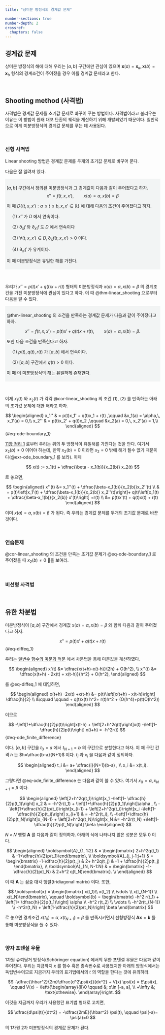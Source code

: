 ```yaml
---
title: "상미분 방정식의 경계값 문제"

number-sections: true
number-depth: 2
crossref:
  chapters: false
---
```


## 경계값 문제

상미분 방정식의 해에 대해 우리는 $[a,\,b]$ 구간에만 관심이 있으며 $\boldsymbol{x}(a)=\boldsymbol{x}_a,\, \boldsymbol{x}(b)= \boldsymbol{x}_b$ 형식의 경계조건이 주어졌을 경우 이를 경계값 문제라고 한다.

</br>

## Shooting method (사격법)

사격법은 경계값 문제를 초기값 문제로 바꾸어 푸는 방법이다. 사격법이라고 불리우는 이유는 이 방법이 원래 대포 탄환의 궤적을 계산하기 위해 개발되었기 때문이다. 일반적으로 이계 미분방정식의 경계값 문제를 푸는 데 사용된다.

</br>

### 선형 사격법 {#sec-linear_shooting_method}

Linear shooting 방법은 경계값 문제를 두개의 초기값 문제로 바꾸어 푼다. 

다음은 잘 알려져 있다. 


<div class="border" style="background-color:#F2F4F4  ;padding:5px;">

::: {#thm-linear_shooting}

$[a,\,b]$ 구간에서 정의된 미분방정식과 그 경계값이 다음과 같이 주어졌다고 하자.
$$
x'' = f(t, x, x'),\qquad x(a)=\alpha,\, x(b) = \beta
$$

이 때 $D\{(t,\,x,\,x') : a\le t \le b,\, x,\, x'\in \mathbb{R}\}$ 에 대해 다음의 조건이 주어졌다고 하자.

&emsp; ($1$) $x''$ 가 $D$ 에서 연속이다.

&emsp; ($2$) $\partial_x f$ 와 $\partial_{x'}f$ 도 $D$ 에서 연속이다

&emsp; ($3$) $\forall (t,\,x,\,x')\in D,\, \partial_x f(t,\,x,\,x') >0$ 이다.

&emsp; ($4$) $\partial_{x'}f$ 가 유계이다.

이 때 미분방정식은 유일한 해를 가진다.

:::

</div>

</br>

우리가 $x'' = p(t)x' +  q(t)x + r(t)$ 형태의 미분방정식과 $x(a)=\alpha,\, x(b)=\beta$ 의 경계조건을 가진 미분방정식에 관심이 있다고 하자. 이 때 @thm-linear_shooting 으로부터 다음을 알 수 있다.


<div class="border" style="background-color:#F2F4F4  ;padding:5px;">

::: {#cor-linear_shooting}

@thm-linear_shooting 의 조건을 만족하는 경계값 문제가 다음과 같이 주어졌다고 하자.

$$
x'' = f(t,\,x,\,x') = p(t)x' +  q(t)x + r(t),\qquad x(a)=\alpha,\, x(b)=\beta.
$$

또한 다음 조건을 만족한다고 하자.

&emsp; ($1$) $p(t),\,q(t),\,r(t)$ 가 $[a,\,b]$ 에서 연속이다.

&emsp; ($2$) $[a,\,b]$ 구간에서 $q(t)>0$ 이다.

이 때 이 미분방정식의 해는 유일하게 존재한다. 

:::

</div>

</br>

이제 $x_1(t)$ 와 $x_2(t)$ 가 각각 @cor-linear_shooting 의 조건 ($1$), ($2$) 를 만족하는 아래의 초기값 문제에 대한 해라고 하자. 

$$
\begin{aligned}
x_1'' & = p(t)x_1' + q(t)x_1 + r(t) ,\qquad &x_1(a) = \alpha,\, x_1'(a) = 0,\\
x_2'' & = p(t)x_2' + q(t)x_2  ,\qquad &x_2(a) = 0,\, x_2'(a) = 1,\\
\end{aligned}
$$ {#eq-ode-boundary_1}

[11장 정리 1](11_ode_initial_value_problem_1.qmd#thm-lipschitz_condtion) 로부터 우리는 위의 두 방정식이 유일해를 가진다는 것을 안다. 여기서 $x_2(b)\ne 0$ 이어야 하는데, 만약 $x_2(b) =0$ 이라면 $x_2=0$ 밖에 해가 될수 없기 때문이다(@exr-ode_boundary_1 를 보라). 이제

$$
x(t) := x_1(t) + \dfrac{\beta - x_1(b)}{x_2(b)} x_2(t)
$$

로 놓으면, 

$$
\begin{aligned}
x''(t) &= x_1''(t) + \dfrac{\beta-x_1(b)}{x_2(b)}x_2''(t) \\
& = p(t)\left[x_1'(t) +  \dfrac{\beta-x_1(b)}{x_2(b)} x_2''(t)\right]+ q(t)\left[x_1(t) + \dfrac{\beta-x_1(b)}{x_2(b)} x'(t)\right] +r(t) \\
&= p(t)x'(t) + q(t)x(t) + r(t)
\end{aligned}
$$

이며 $x(a) = \alpha,\, x(b) = \beta$ 가 된다. 즉 우리는 경계값 문제를 두개의 초기값 문제로 바꾼 것이다. 





</br>


### 연습문제

:::{#exr-ode_boundary_1}

@cor-linear_shooting 의 조건을 만족는 초기값 문제가 @eq-ode-boundary_1 로 주어졌을 때 $x_2(b) \ne 0$ 을 보여라.

:::

::: {.solution}



:::


</br>

### 비선형 사격법



</br>

## 유한 차분법

미분방정식이 $[a,\,b]$ 구간에서 경계값 $x(a)=\alpha,\, x(b)=\beta$ 와 함께 다음과 같이 주어졌다고 하자.

$$
x'' = p(t)x' + q(t) x + r(t)
$$ {#eq-diffeq_1}

우리는 [일변수 함수의 미분과 적분](06_calculus_of_one_variable_function.qmd) 에서 차분법을 통해 미분값을 계산하였다. 

$$
\begin{aligned}
x'(t) &= \dfrac{x(t+h)-x(t-h)}{2h} + O(h^2), \\
x''(t)  &= \dfrac{x(t+h) - 2x(t) + x(t-h)}{h^2} + O(h^2),
\end{aligned}
$$

를 @eq-diffeq_1 에 대입하면, 

$$
\begin{aligned}
x(t+h) -2x(t) +x(t-h) &= p(t)\left[x(t+h) - x(t-h)\right] \dfrac{h}{2} \\
&\qquad \qquad + q(t)x(t) h^2+ r(t)h^2 + (O(h^4)+p(t)O(h^2))
\end{aligned}
$$

이므로

$$
-\left[1+\dfrac{h}{2}p(t)\right]x(t-h) + \left[2+h^2q(t)\right]x(t) -\left[1- \dfrac{h}{2}p(t)\right] x(t+h) = -h^2r(t)
$$ {#eq-ode_finite_difference}

이다. $[a,\,b]$ 구간을 $t_0 = a$ 에서 $t_{N+1}=b$ 의 구간으로 분할한다고 하자. 이 때 구간 간격 $h$ 는 $h=\dfrac{b-a}{N+1}$ 이다. $t_i$ 과 $x_i$ 을 다음과 같이 정의하자.

$$
\begin{aligned}
t_i &= a+ \dfrac{i}{N+1}(b-a) , \\
x_i &= x(t_i).
\end{aligned}
$$

그렇다면 @eq-ode_finite_difference 는 다음과 같이 쓸 수 있다. 여기서 $x_0 = \alpha,\, x_{N+1}=\beta$ 이다.

$$
\begin{aligned}
\left[2+h^2q(t_1)\right]x_1 -\left[1- \dfrac{h}{2}p(t_1)\right] x_2 & = -h^2r(t_1) + \left[1+\dfrac{h}{2}p(t_1)\right]\alpha  , \\
-\left[1+\dfrac{h}{2}p(t_i)\right]x_{i-1} + \left[2+h^2q(t_i)\right]x_i -\left[1- \dfrac{h}{2}p(t_i)\right] x_{i+1} & = -h^2r(t_i), \\
-\left[1+\dfrac{h}{2}p(t_N)\right]x_{N-1} + \left[2+h^2q(t_N)\right]x_N &= -h^2r(t_N) +\left[1- \dfrac{h}{2}p(t_N)\right] \beta 
\end{aligned}
$$


$N \times N$ 행렬 $\boldsymbol{A}$ 를 다음과 같이 정의하자. 아래의 식에 나타나지 않은 성분은 모두 $0$ 이다.

$$
\begin{aligned}
\boldsymbol{A}_{1, 1:2} & = \begin{bmatrix} 2+h^2q(t_1) &  -1+\dfrac{h}{2}p(t_1)\end{bmatrix}, \\
\boldsymbol{A}_{j, j-1:j+1} & = \begin{bmatrix} -1-\dfrac{h}{2}p(t_j) & 2+ h^2q(t_j) & -1 + \dfrac{h}{2}p(t_j) \end{bmatrix}, \\
\boldsymbol{A}_{N, N-1:N} & = \begin{bmatrix}  -1-\dfrac{h}{2}p(t_N) & 2+h^2 q(t_N)\end{bmatrix}. \\
\end{aligned}
$$

이 때 $\boldsymbol{A}$ 는 삼중 대각 행렬(tridiagonal matrix) 이다. 또한, 

$$
\boldsymbol{x} = \begin{bmatrix} x(t_1)\\ x(t_2) \\ \vdots \\ x(t_{N-1}) \\ x(t_N)\end{bmatrix}, \qquad \boldsymbol{b} = \begin{bmatrix} -h^2 r(t_1) + \left[1+ \dfrac{h}{2}p(t_1)\right] \alpha \\ -h^2 r(t_2) \\ \vdots \\ -h^2r(t_{N-1}) \\ -h^2r(t_N) + \left[1-\dfrac{h}{2}p(t_N)\right] \beta \end{bmatrix}
$$

로 놓으면 경계조건 $x(t_0)=\alpha,\, x(t_{N+1})=\beta$ 를 만족시키면서 선형방정식 $\boldsymbol{Ax}=\boldsymbol{b}$ 를 통해 미분방정식을 풀 수 있다.


</br>

### 양자 포텐셜 우물

1차원 슈뢰딩거 방정식(Schöringer equation) 에서의 무한 포텐셜 우물은 다음과 같이 주어진다. [우리는 지금까지 $x$ 를 함수 혹은 종속변수로 사용했지만 아래의 방정식에서는 독립변수이므로 지금까지 우리의 표기법에서의 $t$ 의 역할을 한다는 것에 유의하라. ]{.aside}

$$
-\dfrac{\hbar^2}{2m}\dfrac{d^2\psi(x)}{dx^2} + V(x) \psi(x) = E\psi(x), \qquad V(x) = \left\{\begin{array}{ll}0 \qquad &; x\in [-a, a],  \\ +\infty &; \text{othewise}. \end{array}\right.
$$

이것을 지금까지 우리가 사용했던 표기법 형태로 고치면, 

$$
\dfrac{d\psi(t)}{dt^2} = -\dfrac{2mE}{\hbar^2} \psi(t), \qquad \psi(-a)= \psi(a)=0
$$

의 1차원 2차 미분방정식의 경계값 문제가 된다.